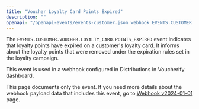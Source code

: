 ```yaml
---
title: "Voucher Loyalty Card Points Expired"
description: ""
openapi: "/openapi-events/events-customer.json webhook EVENTS.CUSTOMER.VOUCHER.LOYALTY_CARD.POINTS_EXPIRED"
---
```


The `EVENTS.CUSTOMER.VOUCHER.LOYALTY_CARD.POINTS_EXPIRED` event indicates that loyalty points have expired on a customer's loyalty card. It informs about the loyalty points that were removed under the expiration rules set in the loyalty campaign.

This event is used in a webhook configured in Distributions in Voucherify dashboard.

<Note>This page documents only the event. If you need more details about the webhook payload data that includes this event, go to [Webhook v2024-01-01](/api-reference/introduction-to-webhooks "Introduction to webhooks v2024-01-01") page.</Note>